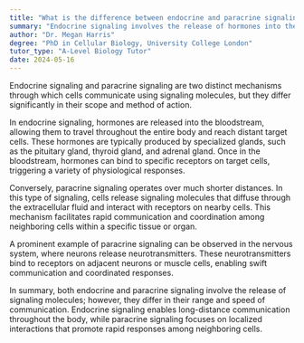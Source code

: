 ```yaml
---
title: "What is the difference between endocrine and paracrine signaling?"
summary: "Endocrine signaling involves the release of hormones into the bloodstream, while paracrine signaling occurs locally."
author: "Dr. Megan Harris"
degree: "PhD in Cellular Biology, University College London"
tutor_type: "A-Level Biology Tutor"
date: 2024-05-16
---
```


Endocrine signaling and paracrine signaling are two distinct mechanisms through which cells communicate using signaling molecules, but they differ significantly in their scope and method of action.

In endocrine signaling, hormones are released into the bloodstream, allowing them to travel throughout the entire body and reach distant target cells. These hormones are typically produced by specialized glands, such as the pituitary gland, thyroid gland, and adrenal gland. Once in the bloodstream, hormones can bind to specific receptors on target cells, triggering a variety of physiological responses.

Conversely, paracrine signaling operates over much shorter distances. In this type of signaling, cells release signaling molecules that diffuse through the extracellular fluid and interact with receptors on nearby cells. This mechanism facilitates rapid communication and coordination among neighboring cells within a specific tissue or organ.

A prominent example of paracrine signaling can be observed in the nervous system, where neurons release neurotransmitters. These neurotransmitters bind to receptors on adjacent neurons or muscle cells, enabling swift communication and coordinated responses.

In summary, both endocrine and paracrine signaling involve the release of signaling molecules; however, they differ in their range and speed of communication. Endocrine signaling enables long-distance communication throughout the body, while paracrine signaling focuses on localized interactions that promote rapid responses among neighboring cells.
    